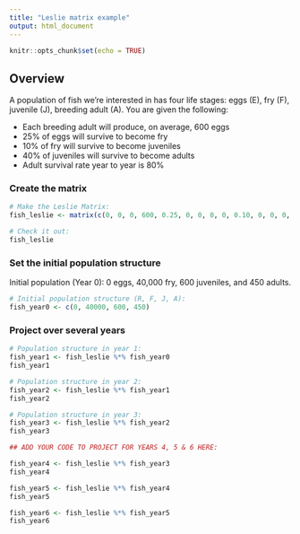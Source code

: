 ```yaml
---
title: "Leslie matrix example"
output: html_document
---
```


```r
knitr::opts_chunk$set(echo = TRUE)
```

## Overview

A population of fish we're interested in has four life stages: eggs (E), fry (F), juvenile (J), breeding adult (A). You are given the following:

- Each breeding adult will produce, on average, 600 eggs
- 25% of eggs will survive to become fry
- 10% of fry will survive to become juveniles
- 40% of juveniles will survive to become adults
- Adult survival rate year to year is 80%

### Create the matrix

```r
# Make the Leslie Matrix:
fish_leslie <- matrix(c(0, 0, 0, 600, 0.25, 0, 0, 0, 0, 0.10, 0, 0, 0, 0, 0.4, 0.8), nrow = 4, ncol = 4, byrow = TRUE)

# Check it out: 
fish_leslie
```

### Set the initial population structure

Initial population (Year 0): 0 eggs, 40,000 fry, 600 juveniles, and 450 adults.

```r
# Initial population structure (R, F, J, A): 
fish_year0 <- c(0, 40000, 600, 450)
```

### Project over several years 

```r
# Population structure in year 1:
fish_year1 <- fish_leslie %*% fish_year0
fish_year1

# Population structure in year 2: 
fish_year2 <- fish_leslie %*% fish_year1
fish_year2

# Population structure in year 3: 
fish_year3 <- fish_leslie %*% fish_year2
fish_year3

## ADD YOUR CODE TO PROJECT FOR YEARS 4, 5 & 6 HERE:

fish_year4 <- fish_leslie %*% fish_year3 
fish_year4

fish_year5 <- fish_leslie %*% fish_year4 
fish_year5

fish_year6 <- fish_leslie %*% fish_year5 
fish_year6
```

